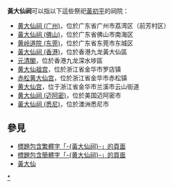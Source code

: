 '''黃大仙祠'''可以指以下這些祭祀[[黃初平|黃初平]]的祠院：
* [[黄大仙祠_(广州)|黄大仙祠 (广州)]]，位於广东省广州市荔湾区（前芳村区）
* [[黃大仙祠_(佛山)|黃大仙祠 (佛山)]]，位於广东省佛山市南海区
* [[黄岭道院_(东莞)|黄岭道院 (东莞)]]，位於广东省东莞市东城区
* [[黃大仙祠_(香港)|黃大仙祠 (香港)]]，位於香港九龙黃大仙區
* [[元清閣|元清閣]]，位於香港九龙深水埗區
* [[黄大仙祖宫|黄大仙祖宫]]，位於浙江省金华市罗店镇
* [[赤松黄大仙宫|赤松黄大仙宫]]，位於浙江省金华市赤松镇
* [[黄大仙宫|黄大仙宫]]，位于浙江省金华市兰溪市云山街道
* [[黄大仙祠_(迈阿密)|黄大仙祠 (迈阿密)]]，位於美国迈阿密市
* [[黃大仙祠_(悉尼)|黃大仙祠 (悉尼)]]，位於澳洲悉尼市

==參見==
* [[Special:Search/intitle:"黃大仙祠"|標題包含繁體字「-{黃大仙祠}-」的頁面]]
* [[Special:Search/intitle:"黄大仙祠"|標題包含簡體字「-{黄大仙祠}-」的頁面]]
* [[黃大仙|黃大仙]]

{{Disambiguation|Huang|Cat=四字廟宇消歧義}}
[[Category:黃大仙廟|*]]